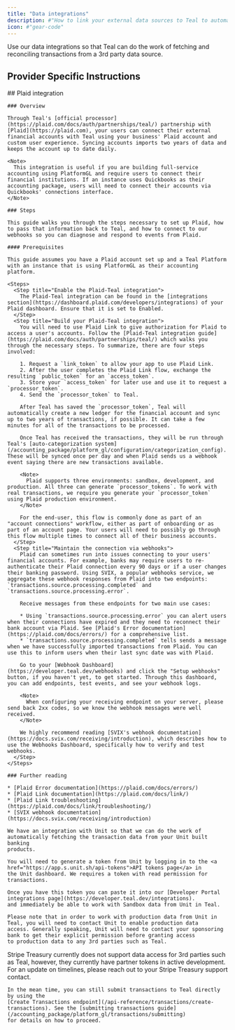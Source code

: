```yaml
---
title: "Data integrations"
description: #"How to link your external data sources to Teal to automate transaction input."
icon: #"gear-code"
---
```


Use our data integrations so that Teal can do the work of fetching and reconciling transactions from a 3rd party data source.

## Provider Specific Instructions

<Tabs>
  <Tab title="Plaid">
    ## Plaid integration

    ### Overview

    Through Teal's [official processor](https://plaid.com/docs/auth/partnerships/teal/) partnership with [Plaid](https://plaid.com), your users can connect their external financial accounts with Teal using your business' Plaid account and custom user experience. Syncing accounts imports two years of data and keeps the account up to date daily.

    <Note>
      This integration is useful if you are building full-service accounting using PlatformGL and require users to connect their financial institutions. If an instance uses Quickbooks as their accounting package, users will need to connect their accounts via Quickbooks' connections interface.
    </Note>

    ### Steps

    This guide walks you through the steps necessary to set up Plaid, how to pass that information back to Teal, and how to connect to our webhooks so you can diagnose and respond to events from Plaid.

    #### Prerequisites

    This guide assumes you have a Plaid account set up and a Teal Platform with an instance that is using PlatformGL as their accounting platform.

    <Steps>
      <Step title="Enable the Plaid-Teal integration">
        The Plaid-Teal integration can be found in the [integrations section](https://dashboard.plaid.com/developers/integrations) of your Plaid dashboard. Ensure that it is set to Enabled.
      </Step>
      <Step title="Build your Plaid-Teal integration">
        You will need to use Plaid Link to give authorization for Plaid to access a user's accounts. Follow the [Plaid-Teal integration guide](https://plaid.com/docs/auth/partnerships/teal/) which walks you through the necessary steps. To summarize, there are four steps involved:

        1. Request a `link_token` to allow your app to use Plaid Link.
        2. After the user completes the Plaid Link flow, exchange the resulting `public_token` for an `access_token`.
        3. Store your `access_token` for later use and use it to request a `processor_token`.
        4. Send the `processor_token` to Teal.

        After Teal has saved the `processor_token`, Teal will automatically create a new ledger for the financial account and sync up to two years of transactions, if possible. It can take a few minutes for all of the transactions to be processed. 
        
        Once Teal has received the transactions, they will be run through Teal's [auto-categorization system](/accounting_package/platform_gl/configuration/categorization_config). These will be synced once per day and when Plaid sends us a webhook event saying there are new transactions available. 

        <Note> 
          Plaid supports three environments: sandbox, development, and production. All three can generate `processor_tokens`. To work with real transactions, we require you generate your `processor_token` using Plaid production environment.
        </Note>

        For the end-user, this flow is commonly done as part of an "account connections" workflow, either as part of onboarding or as part of an account page. Your users will need to possibly go through this flow multiple times to connect all of their business accounts. 
      </Step>
      <Step title="Maintain the connection via webhooks">
        Plaid can sometimes run into issues connecting to your users' financial accounts. For example, banks may require users to re-authenticate their Plaid connection every 90 days or if a user changes their banking password. Using SVIX, a popular webhooks service, we aggregate these webhook responses from Plaid into two endpoints:  `transactions.source.processing.completed` and `transactions.source.processing.error`. 
        
        Receive messages from these endpoints for two main use cases:

        * Using `transactions.source.processing.error` you can alert users when their connections have expired and they need to reconnect their bank account via Plaid. See [Plaid's Error documentation](https://plaid.com/docs/errors/) for a comprehensive list. 
        * `transactions.source.processing.completed` tells sends a message when we have successfully imported transactions from Plaid. You can use this to inform users when their last sync date was with Plaid. 

        Go to your [Webhook Dashboard](https://developer.teal.dev/webhooks) and click the "Setup webhooks" button, if you haven't yet, to get started. Through this dashboard, you can add endpoints, test events, and see your webhook logs. 

        <Note>
          When configuring your receiving endpoint on your server, please send back 2xx codes, so we know the webhook messages were well received.
        </Note>

        We highly recommend reading [SVIX's webhook documentation](https://docs.svix.com/receiving/introduction), which describes how to use the Webhooks Dashboard, specifically how to verify and test webhooks.
      </Step>
    </Steps>

    ### Further reading

    * [Plaid Error documentation](https://plaid.com/docs/errors/)
    * [Plaid Link documentation](https://plaid.com/docs/link/)
    * [Plaid Link troubleshooting](https://plaid.com/docs/link/troubleshooting/)
    * [SVIX webhook documentation](https://docs.svix.com/receiving/introduction)
  
  </Tab>
  <Tab title="Unit">

    We have an integration with Unit so that we can do the work of automatically fetching the transaction data from your Unit built banking 
    products.

    You will need to generate a token from Unit by logging in to the <a href="https://app.s.unit.sh/api-tokens">API tokens page</a> in 
    the Unit dashboard. We requires a token with read permission for transactions.

    Once you have this token you can paste it into our [Developer Portal integrations page](https://developer.teal.dev/integrations). 
    and immediately be able to work with Sandbox data from Unit in Teal. 

    Please note that in order to work with production data from Unit in Teal, you will need to contact Unit to enable production data 
    access. Generally speaking, Unit will need to contact your sponsoring bank to get their explicit permission before granting access 
    to production data to any 3rd parties such as Teal.

  </Tab>
  <Tab title="Stripe Treasury">
    Stripe Treasury currently does not support data access for 3rd parties such as Teal, however, they currently have partner tokens in 
    active development. For an update on timelines, please reach out to your Stripe Treasury support contact.

    In the mean time, you can still submit transactions to Teal directly by using the 
    [Create Transactions endpoint](/api-reference/transactions/create-transactions). See the [submitting transactions guide](/accounting_package/platform_gl/transactions/submitting) 
    for details on how to proceed.

  </Tab>
</Tabs>